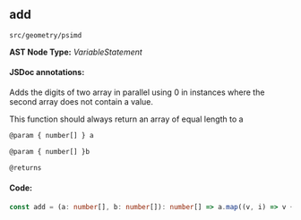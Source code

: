 
<Meta title="src/geometry/psimd" />

## add
`src/geometry/psimd`

**AST Node Type:** *VariableStatement*

#### JSDoc annotations:

Adds the digits of two array in parallel using 0 in instances where the second array does not contain a value.

This function should always return an array of equal length to a

```bash
@param { number[] } a

@param { number[] }b

@returns
```

#### Code:

```ts
const add = (a: number[], b: number[]): number[] => a.map((v, i) => v + (b[i] ?? 0));

```

